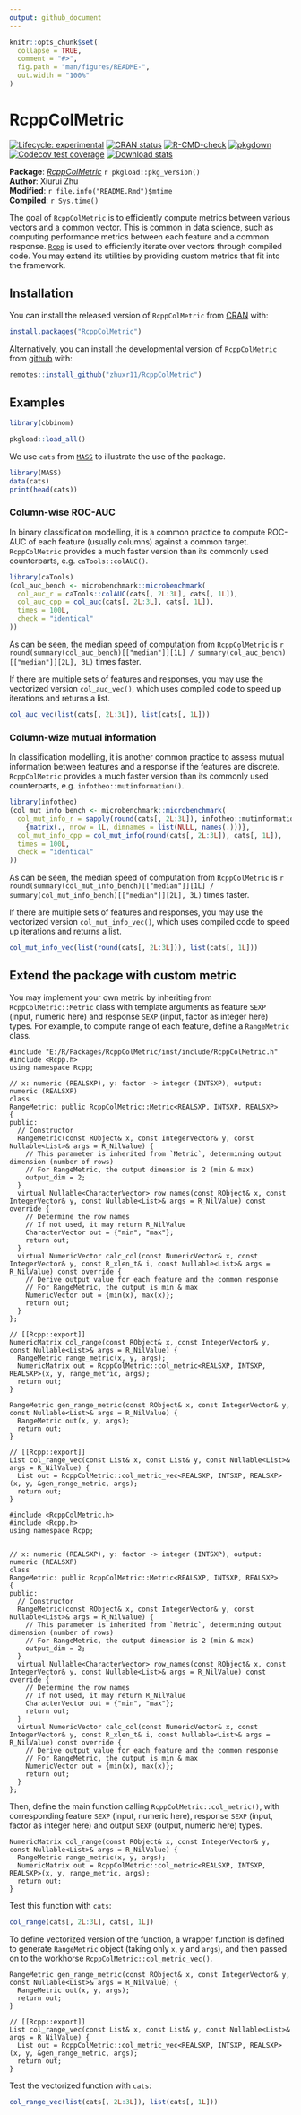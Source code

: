 ```yaml
---
output: github_document
---
```


<!-- README.md is generated from README.Rmd. Please edit that file -->

```r
knitr::opts_chunk$set(
  collapse = TRUE,
  comment = "#>",
  fig.path = "man/figures/README-",
  out.width = "100%"
)
```

# RcppColMetric

<!-- badges: start -->
[![Lifecycle: experimental](https://img.shields.io/badge/lifecycle-experimental-orange.svg)](https://lifecycle.r-lib.org/articles/stages.html#experimental)
[![CRAN status](https://www.r-pkg.org/badges/version/RcppColMetric)](https://CRAN.R-project.org/package=RcppColMetric)
[![R-CMD-check](https://github.com/zhuxr11/RcppColMetric/actions/workflows/R-CMD-check.yaml/badge.svg)](https://github.com/zhuxr11/RcppColMetric/actions/workflows/R-CMD-check.yaml)
[![pkgdown](https://github.com/zhuxr11/RcppColMetric/actions/workflows/pkgdown.yaml/badge.svg)](https://github.com/zhuxr11/RcppColMetric/actions/workflows/pkgdown.yaml)
[![Codecov test coverage](https://codecov.io/gh/zhuxr11/RcppColMetric/branch/master/graph/badge.svg)](https://app.codecov.io/gh/zhuxr11/RcppColMetric?branch=master)
[![Download stats](https://cranlogs.r-pkg.org/badges/grand-total/RcppColMetric)](https://CRAN.R-project.org/package=RcppColMetric)
<!-- badges: end -->

**Package**: [*RcppColMetric*](https://github.com/zhuxr11/RcppColMetric) `r pkgload::pkg_version()`<br />
**Author**: Xiurui Zhu<br />
**Modified**: `r file.info("README.Rmd")$mtime`<br />
**Compiled**: `r Sys.time()`

The goal of `RcppColMetric` is to efficiently compute metrics between various vectors and a common vector. This is common in data science, such as computing performance metrics between each feature and a common response. [`Rcpp`](https://CRAN.R-project.org/package=Rcpp) is used to efficiently iterate over vectors through compiled code. You may extend its utilities by providing custom metrics that fit into the framework.

## Installation

You can install the released version of `RcppColMetric` from [CRAN](https://cran.r-project.org/) with:

``` r
install.packages("RcppColMetric")
```

Alternatively, you can install the developmental version of `RcppColMetric` from [github](https://github.com/) with:

``` r
remotes::install_github("zhuxr11/RcppColMetric")
```

## Examples

```r
library(cbbinom)
```

```r
pkgload::load_all()
```

We use `cats` from [`MASS`](https://CRAN.R-project.org/package=MASS) to illustrate the use of the package.

```r
library(MASS)
data(cats)
print(head(cats))
```

### Column-wise ROC-AUC

In binary classification modelling, it is a common practice to compute ROC-AUC of each feature (usually columns) against a common target. `RcppColMetric` provides a much faster version than its commonly used counterparts, e.g. `caTools::colAUC()`.

```r
library(caTools)
(col_auc_bench <- microbenchmark::microbenchmark(
  col_auc_r = caTools::colAUC(cats[, 2L:3L], cats[, 1L]),
  col_auc_cpp = col_auc(cats[, 2L:3L], cats[, 1L]),
  times = 100L,
  check = "identical"
))
```

As can be seen, the median speed of computation from `RcppColMetric` is `r round(summary(col_auc_bench)[["median"]][1L] / summary(col_auc_bench)[["median"]][2L], 3L)` times faster.

If there are multiple sets of features and responses, you may use the vectorized version `col_auc_vec()`, which uses compiled code to speed up iterations and returns a list.

```r
col_auc_vec(list(cats[, 2L:3L]), list(cats[, 1L]))
```

### Column-wize mutual information

In classification modelling, it is another common practice to assess mutual information between features and a response if the features are discrete. `RcppColMetric` provides a much faster version than its commonly used counterparts, e.g. `infotheo::mutinformation()`.

```r
library(infotheo)
(col_mut_info_bench <- microbenchmark::microbenchmark(
  col_mut_info_r = sapply(round(cats[, 2L:3L]), infotheo::mutinformation, cats[, 1L]) %>%
    {matrix(., nrow = 1L, dimnames = list(NULL, names(.)))},
  col_mut_info_cpp = col_mut_info(round(cats[, 2L:3L]), cats[, 1L]),
  times = 100L,
  check = "identical"
))
```

As can be seen, the median speed of computation from `RcppColMetric` is `r round(summary(col_mut_info_bench)[["median"]][1L] / summary(col_mut_info_bench)[["median"]][2L], 3L)` times faster.

If there are multiple sets of features and responses, you may use the vectorized version `col_mut_info_vec()`, which uses compiled code to speed up iterations and returns a list.

```r
col_mut_info_vec(list(round(cats[, 2L:3L])), list(cats[, 1L]))
```

## Extend the package with custom metric

You may implement your own metric by inheriting from `RcppColMetric::Metric` class with template arguments as feature `SEXP` (input, numeric here) and response `SEXP` (input, factor as integer here) types. For example, to compute range of each feature, define a `RangeMetric` class.

```Rcpp
#include "E:/R/Packages/RcppColMetric/inst/include/RcppColMetric.h"
#include <Rcpp.h>
using namespace Rcpp;

// x: numeric (REALSXP), y: factor -> integer (INTSXP), output: numeric (REALSXP)
class 
RangeMetric: public RcppColMetric::Metric<REALSXP, INTSXP, REALSXP>
{
public:
  // Constructor
  RangeMetric(const RObject& x, const IntegerVector& y, const Nullable<List>& args = R_NilValue) {
    // This parameter is inherited from `Metric`, determining output dimension (number of rows)
    // For RangeMetric, the output dimension is 2 (min & max)
    output_dim = 2;
  }
  virtual Nullable<CharacterVector> row_names(const RObject& x, const IntegerVector& y, const Nullable<List>& args = R_NilValue) const override {
    // Determine the row names
    // If not used, it may return R_NilValue
    CharacterVector out = {"min", "max"};
    return out;
  }
  virtual NumericVector calc_col(const NumericVector& x, const IntegerVector& y, const R_xlen_t& i, const Nullable<List>& args = R_NilValue) const override {
    // Derive output value for each feature and the common response
    // For RangeMetric, the output is min & max
    NumericVector out = {min(x), max(x)};
    return out;
  }
};

// [[Rcpp::export]]
NumericMatrix col_range(const RObject& x, const IntegerVector& y, const Nullable<List>& args = R_NilValue) {
  RangeMetric range_metric(x, y, args);
  NumericMatrix out = RcppColMetric::col_metric<REALSXP, INTSXP, REALSXP>(x, y, range_metric, args);
  return out;
}

RangeMetric gen_range_metric(const RObject& x, const IntegerVector& y, const Nullable<List>& args = R_NilValue) {
  RangeMetric out(x, y, args);
  return out;
}

// [[Rcpp::export]]
List col_range_vec(const List& x, const List& y, const Nullable<List>& args = R_NilValue) {
  List out = RcppColMetric::col_metric_vec<REALSXP, INTSXP, REALSXP>(x, y, &gen_range_metric, args);
  return out;
}
```

```Rcpp
#include <RcppColMetric.h>
#include <Rcpp.h>
using namespace Rcpp;


// x: numeric (REALSXP), y: factor -> integer (INTSXP), output: numeric (REALSXP)
class 
RangeMetric: public RcppColMetric::Metric<REALSXP, INTSXP, REALSXP>
{
public:
  // Constructor
  RangeMetric(const RObject& x, const IntegerVector& y, const Nullable<List>& args = R_NilValue) {
    // This parameter is inherited from `Metric`, determining output dimension (number of rows)
    // For RangeMetric, the output dimension is 2 (min & max)
    output_dim = 2;
  }
  virtual Nullable<CharacterVector> row_names(const RObject& x, const IntegerVector& y, const Nullable<List>& args = R_NilValue) const override {
    // Determine the row names
    // If not used, it may return R_NilValue
    CharacterVector out = {"min", "max"};
    return out;
  }
  virtual NumericVector calc_col(const NumericVector& x, const IntegerVector& y, const R_xlen_t& i, const Nullable<List>& args = R_NilValue) const override {
    // Derive output value for each feature and the common response
    // For RangeMetric, the output is min & max
    NumericVector out = {min(x), max(x)};
    return out;
  }
};
```

Then, define the main function calling `RcppColMetric::col_metric()`, with corresponding feature `SEXP` (input, numeric here), response `SEXP` (input, factor as integer here) and output `SEXP` (output, numeric here) types.

```Rcpp
NumericMatrix col_range(const RObject& x, const IntegerVector& y, const Nullable<List>& args = R_NilValue) {
  RangeMetric range_metric(x, y, args);
  NumericMatrix out = RcppColMetric::col_metric<REALSXP, INTSXP, REALSXP>(x, y, range_metric, args);
  return out;
}
```

Test this function with `cats`:

```r
col_range(cats[, 2L:3L], cats[, 1L])
```

To define vectorized version of the function, a wrapper function is defined to generate `RangeMetric` object (taking only `x`, `y` and `args`), and then passed on to the workhorse `RcppColMetric::col_metric_vec()`.

```Rcpp
RangeMetric gen_range_metric(const RObject& x, const IntegerVector& y, const Nullable<List>& args = R_NilValue) {
  RangeMetric out(x, y, args);
  return out;
}

// [[Rcpp::export]]
List col_range_vec(const List& x, const List& y, const Nullable<List>& args = R_NilValue) {
  List out = RcppColMetric::col_metric_vec<REALSXP, INTSXP, REALSXP>(x, y, &gen_range_metric, args);
  return out;
}
```

Test the vectorized function with `cats`:

```r
col_range_vec(list(cats[, 2L:3L]), list(cats[, 1L]))
```


